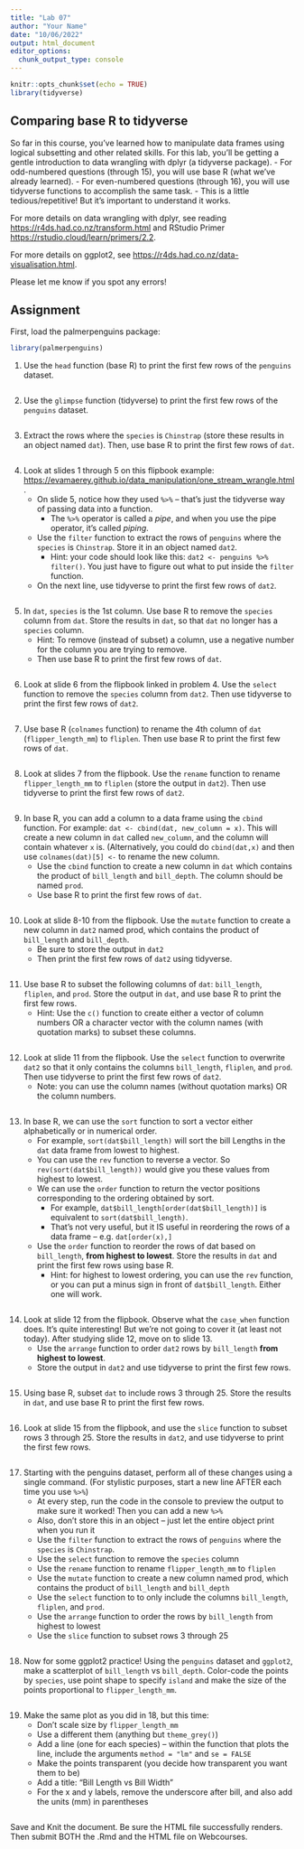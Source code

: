 ```yaml
---
title: "Lab 07"
author: "Your Name"
date: "10/06/2022"
output: html_document
editor_options: 
  chunk_output_type: console
---
```


```r
knitr::opts_chunk$set(echo = TRUE)
library(tidyverse)
```

## Comparing base R to tidyverse

So far in this course, you've learned how to manipulate data frames using logical subsetting and other related skills. For this lab, you'll be getting a gentle introduction to data wrangling with dplyr (a tidyverse package).
      -   For odd-numbered questions (through 15), you will use base R (what we've already learned).
      -   For even-numbered questions (through 16), you will use tidyverse functions to accomplish the same task.
      -   This is a little tedious/repetitive! But it's important to understand it works.

For more details on data wrangling with dplyr, see reading <https://r4ds.had.co.nz/transform.html> and RStudio Primer <https://rstudio.cloud/learn/primers/2.2>.

For more details on ggplot2, see <https://r4ds.had.co.nz/data-visualisation.html>.

Please let me know if you spot any errors!

## Assignment

First, load the palmerpenguins package:

```r
library(palmerpenguins)
```

1. Use the `head` function (base R) to print the first few rows of the `penguins` dataset.

```r

```

2. Use the `glimpse` function (tidyverse) to print the first few rows of the `penguins` dataset.

```r

```

3. Extract the rows where the `species` is `Chinstrap` (store these results in an object named `dat`). Then, use base R to print the first few rows of `dat`.

```r

```

4. Look at slides 1 through 5 on this flipbook example: <https://evamaerey.github.io/data_manipulation/one_stream_wrangle.html>.
      -   On slide 5, notice how they used `%>%` -- that's just the tidyverse way of passing data into a function.
            -   The `%>%` operator is called a *pipe*, and when you use the pipe operator, it's called *piping*. 
      -   Use the `filter` function to extract the rows of `penguins` where the `species` is `Chinstrap`. Store it in an object named `dat2`.
            -   Hint: your code should look like this: `dat2 <- penguins %>% filter()`. You just have to figure out what to put inside the `filter` function.
      -   On the next line, use tidyverse to print the first few rows of `dat2`.
      
```r

```
      
5. In `dat`, `species` is the 1st column. Use base R to remove the `species` column from `dat`. Store the results in `dat`, so that `dat` no longer has a `species` column.
      -   Hint: To remove (instead of subset) a column, use a negative number for the column you are trying to remove.
      -   Then use base R to print the first few rows of `dat`.

```r

```

6. Look at slide 6 from the flipbook linked in problem 4. Use the `select` function to remove the `species` column from `dat2`. Then use tidyverse to print the first few rows of `dat2`.

```r

```

7. Use base R (`colnames` function) to rename the 4th column of `dat` (`flipper_length_mm`) to `fliplen`. Then use base R to print the first few rows of `dat`.

```r

```

8. Look at slides 7 from the flipbook. Use the `rename` function to rename `flipper_length_mm` to `fliplen` (store the output in `dat2`). Then use tidyverse to print the first few rows of `dat2`.

```r

```

9. In base R, you can add a column to a data frame using the `cbind` function. For example: `dat <- cbind(dat, new_column = x)`. This will create a new column in `dat` called `new_column`, and the column will contain whatever `x` is. (Alternatively, you could do `cbind(dat,x)` and then use `colnames(dat)[5] <- ` to  rename the new column.
      -   Use the `cbind` function to create a new column in `dat` which contains the product of `bill_length` and `bill_depth`. The column should be named `prod`.
      -   Use base R to print the first few rows of `dat`.
      
```r

```

10. Look at slide 8-10 from the flipbook. Use the `mutate` function to create a new column in `dat2` named prod, which contains the product of `bill_length` and `bill_depth`.
      -   Be sure to store the output in `dat2`
      -   Then print the first few rows of `dat2` using tidyverse.

```r

```
      
11. Use base R to subset the following columns of `dat`: `bill_length`, `fliplen`, and `prod`. Store the output in `dat`, and use base R to print the first few rows.
      -   Hint: Use the `c()` function to create either a vector of column numbers OR a character vector with the column names (with quotation marks) to subset these columns.

```r

```

12. Look at slide 11 from the flipbook. Use the `select` function to overwrite `dat2` so that it only contains the columns `bill_length`, `fliplen`, and `prod`. Then use tidyverse to print the first few rows of `dat2`.
      -   Note: you can use the column names (without quotation marks) OR the column numbers.

```r

```

13. In base R, we can use the `sort` function to sort a vector either alphabetically or in numerical order.
      -   For example, `sort(dat$bill_length)` will sort the bill Lengths in the `dat` data frame from lowest to highest.
      -   You can use the `rev` function to reverse a vector. So `rev(sort(dat$bill_length))` would give you these values from highest to lowest.
      -   We can use the `order` function to return the vector positions corresponding to the ordering obtained by sort.
            -   For example, `dat$bill_length[order(dat$bill_length)]` is equivalent to `sort(dat$bill_length)`.
            -   That's not very useful, but it IS useful in reordering the rows of a data frame -- e.g. `dat[order(x),]`
      -   Use the `order` function to reorder the rows of dat based on `bill_length`, **from highest to lowest**. Store the results in `dat` and print the first few rows using base R.
            -   Hint: for highest to lowest ordering, you can use the `rev` function, or you can put a minus sign in front of `dat$bill_length`. Either one will work.

```r

```

14. Look at slide 12 from the flipbook. Observe what the `case_when` function does. It's quite interesting! But we're not going to cover it (at least not today). After studying slide 12, move on to slide 13.
      -   Use the `arrange` function to order `dat2` rows by `bill_length` **from highest to lowest**.
      -   Store the output in `dat2` and use tidyverse to print the first few rows.

```r

```

15. Using base R, subset `dat` to include rows 3 through 25. Store the results in `dat`, and use base R to print the first few rows.

```r

```

16. Look at slide 15 from the flipbook, and use the `slice` function to subset rows 3 through 25. Store the results in `dat2`, and use tidyverse to print the first few rows.

```r

```

17. Starting with the penguins dataset, perform all of these changes using a single command. (For stylistic purposes, start a new line AFTER each time you use `%>%`)
      -   At every step, run the code in the console to preview the output to make sure it worked! Then you can add a new `%>%`
      -   Also, don't store this in an object -- just let the entire object print when you run it
      -   Use the `filter` function to extract the rows of `penguins` where the `species` is `Chinstrap`.
      -   Use the `select` function to remove the `species` column
      -   Use the `rename` function to rename `flipper_length_mm` to `fliplen`
      -   Use the `mutate` function to create a new column named prod, which contains the product of `bill_length` and `bill_depth`
      -   Use the `select` function to to only include the columns `bill_length`, `fliplen`, and `prod`.
      -   Use the `arrange` function to order the rows by `bill_length` from highest to lowest
      -   Use the `slice` function to subset rows 3 through 25

```r

```

18. Now for some ggplot2 practice! Using the `penguins` dataset and `ggplot2`, make a scatterplot of `bill_length` vs `bill_depth`. Color-code the points by `species`, use point shape to specify `island` and make the size of the points proportional to `flipper_length_mm`.

```r

```

19. Make the same plot as you did in 18, but this time:
      -   Don't scale size by `flipper_length_mm`
      -   Use a different them (anything but `theme_grey()`)
      -   Add a line (one for each species) -- within the function that plots the line, include the arguments `method = "lm"` and `se = FALSE`
      -   Make the points transparent (you decide how transparent you want them to be)
      -   Add a title: "Bill Length vs Bill Width"
      -   For the x and y labels, remove the underscore after bill, and also add the units (mm) in parentheses
      
```r

```

Save and Knit the document. Be sure the HTML file successfully renders. Then submit BOTH the .Rmd and the HTML file on Webcourses.